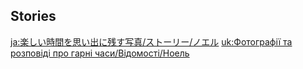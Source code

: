 {{EventTabs}}
==Stories==
{{TPRGT_Story
|character          = Noelle
|time               = 2022-03-21
|zh                 = 
;今天是诺艾尔的生日哦，我们快去为她庆祝吧！
:'''诺艾尔：'''呼…今天的工作提前完成了，我们出发吧。
:'''诺艾尔：'''咦？
:'''诺艾尔：'''旅行者，你在干什么？
:'''派蒙：'''哇！等等，现在还不能看！
|dialogue_review_zh = 咦，旅行者，你在干什么？
|en                 =
;Today is [[Noelle]]'s birthday, let's go and celebrate with her!
:'''Noelle:''' Phew... I'm done today's work early. Let's go.
:'''Noelle:''' Hm?
:'''Noelle:''' Traveler, what you are doing?
:'''Paimon:''' Wait! You can't look yet!
|dialogue_review_en = Hm? Traveler, what you are doing?
}}
<noinclude>
[[ja:楽しい時間を思い出に残す写真/ストーリー/ノエル]]
[[uk:Фотографії та розповіді про гарні часи/Відомості/Ноель]]
</noinclude>